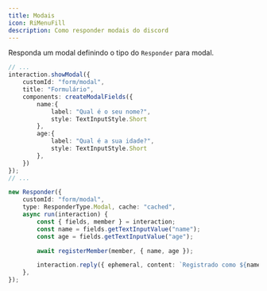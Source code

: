 ```yaml
---
title: Modais
icon: RiMenuFill
description: Como responder modais do discord
---
```


Responda um modal definindo o tipo do `Responder` para modal.

```ts title="command.ts"
// ...
interaction.showModal({
    customId: "form/modal",
    title: "Formulário",
    components: createModalFields({
        name:{
            label: "Qual é o seu nome?",
            style: TextInputStyle.Short
        },
        age:{
            label: "Qual é a sua idade?",
            style: TextInputStyle.Short
        },
    })
});
// ...
```

```ts title="responder.ts"
new Responder({
    customId: "form/modal",
    type: ResponderType.Modal, cache: "cached",
    async run(interaction) {
        const { fields, member } = interaction;
        const name = fields.getTextInputValue("name");
        const age = fields.getTextInputValue("age");

        await registerMember(member, { name, age });

        interaction.reply({ ephemeral, content: `Registrado como ${name}` });
    },
});
```